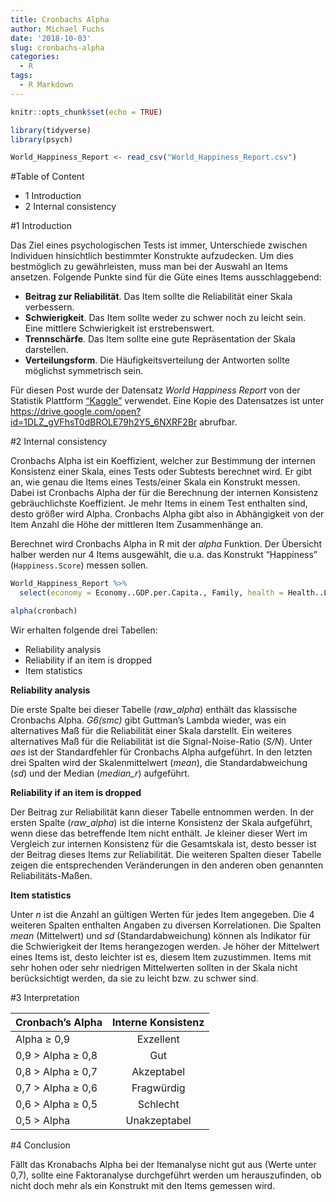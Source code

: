 ```yaml
---
title: Cronbachs Alpha
author: Michael Fuchs
date: '2018-10-03'
slug: cronbachs-alpha
categories:
  - R
tags:
  - R Markdown
---
```



```r
knitr::opts_chunk$set(echo = TRUE)
```


```r
library(tidyverse)
library(psych)
```
```r
World_Happiness_Report <- read_csv("World_Happiness_Report.csv")
```


#Table of Content

+ 1 Introduction
+ 2 Internal consistency

#1 Introduction

Das Ziel eines psychologischen Tests ist immer, Unterschiede zwischen Individuen hinsichtlich bestimmter Konstrukte aufzudecken. Um dies bestmöglich zu gewährleisten, muss man bei der Auswahl an Items ansetzen. Folgende Punkte sind für die Güte eines Items ausschlaggebend:

+ **Beitrag zur Reliabilität**. Das Item sollte die Reliabilität einer Skala verbessern.
+ **Schwierigkeit**. Das Item sollte weder zu schwer noch zu leicht sein. Eine mittlere Schwierigkeit ist erstrebenswert.
+ **Trennschärfe**. Das Item sollte eine gute Repräsentation der Skala darstellen.
+ **Verteilungsform**. Die Häufigkeitsverteilung der Antworten sollte möglichst symmetrisch sein. 

Für diesen Post wurde der Datensatz *World Happiness Report* von der Statistik Plattform ["Kaggle"](https://www.kaggle.com) verwendet. Eine Kopie des Datensatzes ist unter <https://drive.google.com/open?id=1DLZ_gVFhsT0dBROLE79h2Y5_6NXRF2Br> abrufbar.


#2 Internal consistency

Cronbachs Alpha ist ein Koeffizient, welcher zur Bestimmung der internen Konsistenz einer Skala, eines Tests oder Subtests berechnet wird. Er gibt an, wie genau die Items eines Tests/einer Skala ein Konstrukt messen. Dabei ist Cronbachs Alpha der für die Berechnung der internen Konsistenz gebräuchlichste Koeffizient. Je mehr Items in einem Test enthalten sind, desto größer wird Alpha. Cronbachs Alpha gibt also in Abhängigkeit von der Item Anzahl die Höhe der mittleren Item Zusammenhänge an. 

Berechnet wird Cronbachs Alpha in R mit der *alpha* Funktion. Der Übersicht halber werden nur 4 Items ausgewählt, die u.a. das Konstrukt "Happiness" (`Happiness.Score`) messen sollen.
```r
World_Happiness_Report %>% 
  select(economy = Economy..GDP.per.Capita., Family, health = Health..Life.Expectancy., Freedom) -> cronbach

alpha(cronbach)
```

Wir erhalten folgende drei Tabellen:

+ Reliability analysis 
+ Reliability if an item is dropped
+ Item statistics

**Reliability analysis **

Die erste Spalte bei dieser Tabelle (*raw_alpha*) enthält das klassische Cronbachs Alpha. *G6(smc)* gibt Guttman's Lambda wieder, was ein alternatives Maß für die Reliabilität einer Skala darstellt. Ein weiteres alternatives Maß für die Reliabilität ist die Signal-Noise-Ratio (*S/N*). Unter *aes* ist der Standardfehler für Cronbachs Alpha aufgeführt. In den letzten drei Spalten wird der Skalenmittelwert (*mean*), die Standardabweichung (*sd*) und der Median (*median_r*) aufgeführt. 

**Reliability if an item is dropped **

Der Beitrag zur Reliabilität kann dieser Tabelle entnommen werden. In der ersten Spalte (*raw_alpha*) ist die interne Konsistenz der Skala aufgeführt, wenn diese das betreffende Item nicht enthält. Je kleiner dieser Wert im Vergleich zur internen Konsistenz für die Gesamtskala ist, desto besser ist der Beitrag dieses Items zur Reliabilität. Die weiteren Spalten dieser Tabelle zeigen die entsprechenden Veränderungen in den anderen oben genannten Reliabilitäts-Maßen. 

**Item statistics **

Unter *n* ist die Anzahl an gültigen Werten für jedes Item angegeben. Die 4 weiteren Spalten enthalten Angaben zu diversen Korrelationen. Die Spalten *mean* (Mittelwert) und *sd* (Standardabweichung) können als Indikator für die Schwierigkeit der Items herangezogen werden. Je höher der Mittelwert eines Items ist, desto leichter ist es, diesem Item zuzustimmen. Items mit sehr hohen oder sehr niedrigen Mittelwerten sollten in der Skala nicht berücksichtigt werden, da sie zu leicht bzw. zu schwer sind.  

#3 Interpretation

| **Cronbach's Alpha**         | **Interne Konsistenz**| 
| ------------- |:-------------:| 
| Alpha ≥ 0,9      | Exzellent | 
|  0,9 > Alpha ≥ 0,8   | Gut     |   
|  0,8 > Alpha ≥ 0,7   | Akzeptabel     |   
|   0,7 > Alpha ≥ 0,6   | Fragwürdig     |   
|  0,6 > Alpha ≥ 0,5   | Schlecht     |   
|  0,5 > Alpha | Unakzeptabel     |   

#4 Conclusion

Fällt das Kronabachs Alpha bei der Itemanalyse nicht gut aus (Werte unter 0,7), sollte eine Faktoranalyse durchgeführt werden um herauszufinden, ob nicht doch mehr als ein Konstrukt mit den Items gemessen wird.







